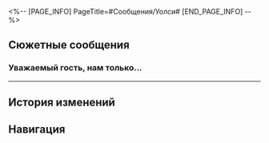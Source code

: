 <%-- [PAGE_INFO]
PageTitle=#Сообщения/Уолси#
[END_PAGE_INFO] --%>
{{Сообщение Инфобокс
|id          = 118
|Изображение = НИП Уолси Иконка.png
|Тип         = НИП
|Отправитель = Уолси
|ПодписьСоо  = 
|Фракция     = Другие
}}

==Сюжетные сообщения==
===Уважаемый гость, нам только...===
{{Сообщения
|условие_получения = 
|текст =
:'''Уолси:''' Уважаемый гость, нам только что стало известно, что на вас обнаружен опасный источник загрязнения.
:'''Уолси:''' Не подбирали ли вы плёнок? Пожалуйста, поспешите в вестибюль отеля Мира грёз и найдите меня.
:{Выбор} Это обман какой-то?
::'''(Первопроходец):''' Что-то мошенники совсем обленились...
::'''Уолси:''' ...
::'''Уолси:''' Нет! Это не обман! Я глава охраны клана Гончих!
:{Выбор} А тебе откуда известно?
::'''(Первопроходец):''' Даже я не в курсе, что на мне источник загрязнения. А тебе откуда известно?
::'''Уолси:''' Мы, клан Гончих, отвечаем за безопасность Пенаконии. У нас свои методы наблюдения.
:'''Уолси:''' Я знаю, у вас много вопросов. Я всё объясню немного позже.
:'''Уолси:''' Но чем дольше вы медлите, тем опаснее для вас.
:'''Уолси:''' Поторопитесь в отель Мира грёз. Я буду ждать там.
}}
----

==История изменений==
{{История изменений|2.7}}

==Навигация==
{{Сообщения Навбокс}}